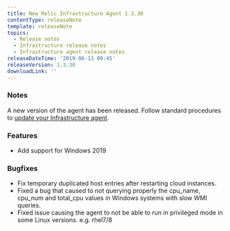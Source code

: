 ```yaml
---
title: New Relic Infrastructure Agent 1.3.30
contentType: releaseNote
template: releaseNote
topics:
  - Release notes
  - Infrastructure release notes
  - Infrastructure agent release notes
releaseDateTime: '2019-06-13 09:45'
releaseVersion: 1.3.30
downloadLink: ''
---
```


### Notes

A new version of the agent has been released. Follow standard procedures to [update your Infrastructure agent](/docs/infrastructure/new-relic-infrastructure/installation/update-infrastructure-agent).

### Features

* Add support for Windows 2019

### Bugfixes

* Fix temporary duplicated host entries after restarting cloud instances.
* Fixed a bug that caused to not querying properly the cpu_name, cpu_num and total_cpu values in Windows systems with slow WMI queries.
* Fixed issue causing the agent to not be able to run in privileged mode in some Linux versions. e.g. rhel7/8
